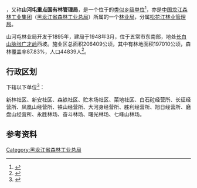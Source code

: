 {{中国乡级行政区|23/01/84/400/000
|行政区全称           = {{PAGENAMEBASE}}
|上级行政区           = [[中国龙江森林工业集团|中国龙江森林工业集团]]<br>[[黑龙江省森林工业总局|黑龙江省森林工业总局]][[松花江林业管理局|松花江林业管理局]]
|政府驻地             = [[五常市|五常市]][[山河镇_(五常市)|山河镇]]
}}

'''{{PAGENAMEBASE}}'''，又称'''山河屯重点国有林管理局'''，是一个位于{{PRC admin/fullname|23/01/84/400/000|3}}的[[类似乡级单位|类似乡级单位]]<ref>{{PRC admin/ref sgc|{{PRC admin/parent|23/01/84/400/000}}}}</ref>，亦是[[中国龙江森林工业集团|中国龙江森林工业集团]]（[[黑龙江省森林工业总局|黑龙江省森林工业总局]]）所属的一个[[林业局|林业局]]，分属[[松花江林业管理局|松花江林业管理局]]。

山河屯林业局开发于1895年，建局于1948年3月，位于五常市东南部，地处[[长白山脉|长白山脉]][[张广才岭|张广才岭]]西坡。施业区总面积206409公顷，其中有林地面积197010公顷，森林覆盖率87.83%，人口44839人<ref>{{cite web |title=山河屯林业局简介 |url=http://www.ljforest.gov.cn/zw/lqzw/hljsshjlq/hljsshtlyj/kpxc_1323/201911/t20191127_69956.htm |website=中国龙江森林工业集团 }}{{Dead link}}</ref>。

== 行政区划 ==
{{PAGENAMEBASE}}下辖以下单位<ref>{{PRC admin/ref sgc|23/01/84/400/000}}</ref>：

新林社区、新安社区、森铁社区、贮木场社区、菜地社区、白石砬经营所、长征经营所、凤凰山经营所、铁山经营所、大河身经营所、胜利经营所、旭日经营所、磨盘山经营所、永胜林场、奋斗林场、曙光林场、七峰山林场。

== 参考资料 ==
{{reflist}}

{{黑龙江行政区划小作品}}
{{PRC admin/navcat|23/01/84/400/000}}
{{中华人民共和国林业区划|龙}}

[[Category:黑龙江省森林工业总局|Category:黑龙江省森林工业总局]]